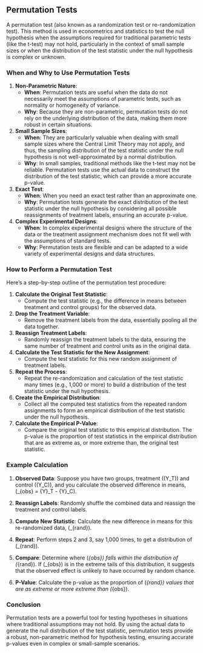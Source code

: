
## Permutation Tests

A permutation test (also known as a randomization test or re-randomization test). This method is used in econometrics and statistics to test the null hypothesis when the assumptions required for traditional parametric tests (like the t-test) may not hold, particularly in the context of small sample sizes or when the distribution of the test statistic under the null hypothesis is complex or unknown.

### When and Why to Use Permutation Tests

1. **Non-Parametric Nature**:
   - **When**: Permutation tests are useful when the data do not necessarily meet the assumptions of parametric tests, such as normality or homogeneity of variance.
   - **Why**: Because they are non-parametric, permutation tests do not rely on the underlying distribution of the data, making them more robust in certain situations.

2. **Small Sample Sizes**:
   - **When**: They are particularly valuable when dealing with small sample sizes where the Central Limit Theory may not apply, and thus, the sampling distribution of the test statistic under the null hypothesis is not well-approximated by a normal distribution.
   - **Why**: In small samples, traditional methods like the t-test may not be reliable. Permutation tests use the actual data to construct the distribution of the test statistic, which can provide a more accurate p-value.

3. **Exact Test**:
   - **When**: When you need an exact test rather than an approximate one.
   - **Why**: Permutation tests generate the exact distribution of the test statistic under the null hypothesis by considering all possible reassignments of treatment labels, ensuring an accurate p-value.

4. **Complex Experimental Designs**:
   - **When**: In complex experimental designs where the structure of the data or the treatment assignment mechanism does not fit well with the assumptions of standard tests.
   - **Why**: Permutation tests are flexible and can be adapted to a wide variety of experimental designs and data structures.

### How to Perform a Permutation Test

Here's a step-by-step outline of the permutation test procedure:

1. **Calculate the Original Test Statistic**:
   - Compute the test statistic (e.g., the difference in means between treatment and control groups) for the observed data.

2. **Drop the Treatment Variable**:
   - Remove the treatment labels from the data, essentially pooling all the data together.

3. **Reassign Treatment Labels**:
   - Randomly reassign the treatment labels to the data, ensuring the same number of treatment and control units as in the original data.

4. **Calculate the Test Statistic for the New Assignment**:
   - Compute the test statistic for this new random assignment of treatment labels.

5. **Repeat the Process**:
   - Repeat the re-randomization and calculation of the test statistic many times (e.g., 1,000 or more) to build a distribution of the test statistic under the null hypothesis.

6. **Create the Empirical Distribution**:
   - Collect all the computed test statistics from the repeated random assignments to form an empirical distribution of the test statistic under the null hypothesis.

7. **Calculate the Empirical P-Value**:
   - Compare the original test statistic to this empirical distribution. The p-value is the proportion of test statistics in the empirical distribution that are as extreme as, or more extreme than, the original test statistic.

### Example Calculation

1. **Observed Data**: Suppose you have two groups, treatment (\(Y_T\)) and control (\(Y_C\)), and you calculate the observed difference in means, \(\Delta_{obs} = \bar{Y}_T - \bar{Y}_C\).

2. **Reassign Labels**: Randomly shuffle the combined data and reassign the treatment and control labels.

3. **Compute New Statistic**: Calculate the new difference in means for this re-randomized data, \(\Delta_{rand}\).

4. **Repeat**: Perform steps 2 and 3, say 1,000 times, to get a distribution of \(\Delta_{rand}\).

5. **Compare**: Determine where \(\Delta_{obs}\) falls within the distribution of \(\Delta_{rand}\). If \(\Delta_{obs}\) is in the extreme tails of this distribution, it suggests that the observed effect is unlikely to have occurred by random chance.

6. **P-Value**: Calculate the p-value as the proportion of \(\Delta_{rand}\) values that are as extreme or more extreme than \(\Delta_{obs}\).

### Conclusion

Permutation tests are a powerful tool for testing hypotheses in situations where traditional assumptions may not hold. By using the actual data to generate the null distribution of the test statistic, permutation tests provide a robust, non-parametric method for hypothesis testing, ensuring accurate p-values even in complex or small-sample scenarios.